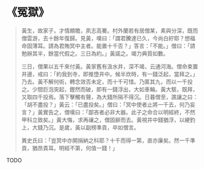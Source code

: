 # 《冤獄》

> 黃生，故家子，才情頗贍，夙志高騫。村外蘭若有居僧某，素與分深，既而僧雲游，去十餘年復歸。見黃，嘆曰：「謂君騰達已久，今尚白紵耶？想福命固薄耳。請為君賄冥中主者。能置十千否？」答言：「不能。」僧曰：「請勉辦其半，餘當代假之。三日為約。」黃諾之。竭力典質如數。
>
> 三日，僧果以五千來付黃。黃家舊有汲水井，深不竭，云通河海。僧命束置井邊，戒曰：「約我到寺，即推墮井中。候半炊時，有一錢泛起，當拜之。」乃去。黃不解何術，轉念效否未定，而十千可惜。乃匿其九，而以一千投之。少間巨泡突起，鏗然而破，即有一錢浮出，大如車輪。黃大駭，既拜，又取四千投焉。落下擊觸有聲，為大錢所隔不得沉。日暮僧至，譙讓之曰：「胡不盡投？」黃云：「已盡投矣。」僧曰：「冥中使者止將一千去，何乃妄言？」黃實告之，僧嘆曰：「鄙吝者必非大器。此子之命合以明經終，不然甲科立致矣。」黃大悔，求再禳之，僧固辭而去。黃視井中錢猶浮，以綆釣上，大錢乃沉。是歲，黃以副榜準貢，卒如僧言。
>
> 異史氏曰：「豈冥中亦開捐納之科耶？十千而得一第，直亦廉矣。然一千準貢，猶昂貴耳。明經不第，何值一錢！」

TODO
